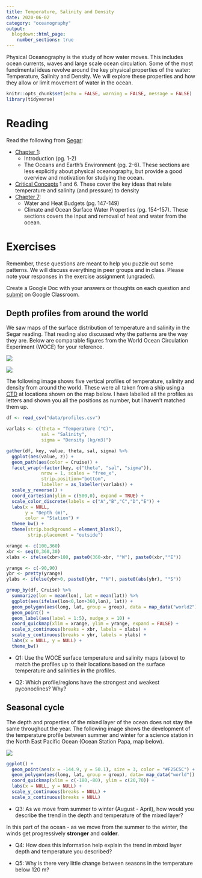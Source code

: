 ```yaml
---
title: Temperature, Salinity and Density
date: 2020-06-02
category: "oceanography"
output:
  blogdown::html_page:
    number_sections: true
---
```


Physical Oceanography is the study of how water moves. This includes ocean currents, waves and large scale ocean circulation. Some of the most fundimental ideas revolve around the key physical properties of the water: Temperature, Salinity and Density. We will explore these properties and how they allow or limit movement of water in the ocean.


```r
knitr::opts_chunk$set(echo = FALSE, warning = FALSE, message = FALSE)
library(tidyverse)
```


# Reading

Read the following from [Segar](https://www.reefimages.com/oceansci.php):

- [Chapter 1](https://www.reefimages.com/oceans/SegarOcean4Chap01.pdf):
    + Introduction (pg. 1-2)
    + The Oceans and Earth's Environment (pg. 2-6). These sections are less explicitly about physical oceanography, but provide a good overview and motivation for studying the ocean.
- [Critical Concepts](https://www.reefimages.com/oceans/SegarOcean4CritCon.pdf) 1 and 6. These cover the key ideas that relate temperature and salinity (and pressure) to density
- [Chapter 7](https://www.reefimages.com/oceans/SegarOcean4Chap07.pdf): 
    + Water and Heat Budgets (pg. 147-149)
    + Climate and Ocean Surface Water Properties (pg. 154-157). These sections covers the input and removal of heat and water from the ocean.

# Exercises

Remember, these questions are meant to help you puzzle out some patterns. We will discuss everything in peer groups and in class. Please note your responses in the exercise assignment (ungraded).

Create a Google Doc with your answers or thoughts on each question and [submit](https://classroom.google.com/u/4/c/ODEyOTAzMjY5MjJa/a/ODgzODk1NTQyNTda/details) on Google Classroom.

## Depth profiles from around the world

We saw maps of the surface distribution of temperature and salinity in the Segar reading. That reading also discussed why the patterns are the way they are. Below are comparable figures from the World Ocean Circulation Experiment (WOCE) for your reference.

![](/images/woce_surf_temp.png)

![](/images/woce_surf_sal.png)

The following image shows five vertical profiles of temperature, salinity and density from around the world. These were all taken from a ship using a [CTD](https://www.whoi.edu/what-we-do/explore/instruments/instruments-sensors-samplers/conductivity-temperature-depth-ctd-sensors/) at locations shown on the map below. I have labelled all the profiles as letters and shown you all the positions as number, but I haven't matched them up.

```r
df <- read_csv("data/profiles.csv")

varlabs <- c(theta = "Temperature (°C)",
             sal = "Salinity",
             sigma = "Density (kg/m3)")

gather(df, key, value, theta, sal, sigma) %>%
  ggplot(aes(value, z)) +
  geom_path(aes(color = Cruise)) +
  facet_wrap(~factor(key, c("theta", "sal", "sigma")), 
             nrow = 1, scales = "free_x", 
             strip.position="bottom",
             labeller = as_labeller(varlabs)) +
  scale_y_reverse() +
  coord_cartesian(ylim = c(500,0), expand = TRUE) +
  scale_color_discrete(labels = c("A","B","C","D","E")) +
  labs(x = NULL,
       y = "Depth (m)",
       color = "Station") +
  theme_bw() +
  theme(strip.background = element_blank(),
        strip.placement = "outside")
```

```r
xrange <- c(100,360)
xbr <- seq(0,360,30)
xlabs <- ifelse(xbr>180, paste0(360-xbr, "°W"), paste0(xbr,"°E"))

yrange <- c(-90,90)
ybr <- pretty(yrange)
ylabs <- ifelse(ybr>0, paste0(ybr, "°N"), paste0(abs(ybr), "°S"))

group_by(df, Cruise) %>% 
  summarize(lon = mean(lon), lat = mean(lat)) %>%
  ggplot(aes(ifelse(lon<0,lon+360,lon), lat)) +
  geom_polygon(aes(long, lat, group = group), data = map_data("world2"), fill = "grey50") +
  geom_point() +
  geom_label(aes(label = 1:5), nudge_x = 10) +
  coord_quickmap(xlim = xrange, ylim = yrange, expand = FALSE) +
  scale_x_continuous(breaks = xbr, labels = xlabs) +
  scale_y_continuous(breaks = ybr, labels = ylabs) +
  labs(x = NULL, y = NULL) +
  theme_bw()

```

* Q1: Use the WOCE surface temperature and salinity maps (above) to match the profiles up to their locations based on the surface temperature and salinities in the profiles.

* Q2: Which profile/regions have the strongest and weakest pyconoclines? Why?

## Seasonal cycle

The depth and properties of the mixed layer of the ocean does not stay the same throughout the year. The following image shows the development of the temperature profile between summer and winter for a science station in the North East Pacific Ocean (Ocean Station Papa, map below).

![](/images/annual_cycle.jpg)
```r
ggplot() +
  geom_point(aes(x = -144.9, y = 50.1), size = 3, color = "#F25C5C") +
  geom_polygon(aes(long, lat, group = group), data= map_data("world")) +
  coord_quickmap(xlim = c(-180,-80), ylim = c(20,70)) +
  labs(x = NULL, y = NULL) +
  scale_y_continuous(breaks = NULL) +
  scale_x_continuous(breaks = NULL)
```


* Q3: As we move from summer to winter (August - April), how would you describe the trend in the depth and temperature of the mixed layer? 

In this part of the ocean - as we move from the summer to the winter, the winds get progressively __stronger__ and __colder__.

* Q4: How does this information help explain the trend in mixed layer depth and temperature you described?

* Q5: Why is there very little change between seasons in the temperature below 120 m?